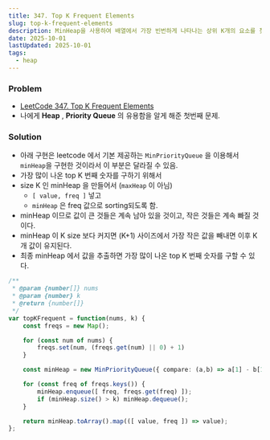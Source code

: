 ```yaml
---
title: 347. Top K Frequent Elements
slug: top-k-frequent-elements
description: MinHeap을 사용하여 배열에서 가장 빈번하게 나타나는 상위 K개의 요소를 찾기 
date: 2025-10-01
lastUpdated: 2025-10-01
tags:
  - heap
---
```


### Problem

- [LeetCode 347. Top K Frequent Elements](https://leetcode.com/problems/top-k-frequent-elements/)
- 나에게 **Heap** , **Priority Queue** 의 유용함을 알게 해준 첫번째 문제.

### Solution

* 아래 구현은 leetcode 에서 기본 제공하는 `MinPriorityQueue` 을 이용해서 `minHeap`을 구현한 것이라서 이 부분은 달라질 수 있음.
* 가장 많이 나온 top K 번째 숫자를 구하기 위해서 
* size K 인 minHeap 을 만들어서 (`maxHeap` 이 아님)
    - `[ value, freq ]` 넣고
    - `minHeap` 은 freq 값으로 sorting되도록 함.
* minHeap 이므로 값이 큰 것들은 계속 남아 있을 것이고, 작은 것들은 계속 빠질 것이다.
* minHeap 이 K size 보다 커지면 (K+1) 사이즈에서 가장 작은 값을 빼내면 이후 K 개 값이 유지된다.
* 최종 minHeap 에서 값을 추출하면 가장 많이 나온 top K 번째 숫자를 구할 수 있다.


```typescript
/**
 * @param {number[]} nums
 * @param {number} k
 * @return {number[]}
 */
var topKFrequent = function(nums, k) {
    const freqs = new Map();

    for (const num of nums) {
        freqs.set(num, (freqs.get(num) || 0) + 1)
    }

    const minHeap = new MinPriorityQueue({ compare: (a,b) => a[1] - b[1] });

    for (const freq of freqs.keys()) {
        minHeap.enqueue([ freq, freqs.get(freq) ]);
        if (minHeap.size() > k) minHeap.dequeue();
    }

    return minHeap.toArray().map(([ value, freq ]) => value);
};
```
